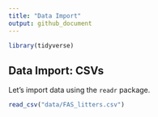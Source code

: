 ```yaml
---
title: "Data Import"
output: github_document
---
```


```r
library(tidyverse)
```


## Data Import: CSVs

Let's import data using the `readr` package.

```r
read_csv("data/FAS_litters.csv")
```

